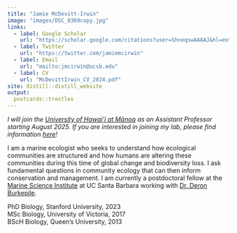 ```yaml
---
title: "Jamie McDevitt-Irwin"
image: "images/DSC_0369copy.jpg"
links:
  - label: Google Scholar
    url: "https://scholar.google.com/citations?user=ShneqswAAAAJ&hl=en"
  - label: Twitter
    url: "https://twitter.com/jamiemcirwin"   
  - label: Email
    url: "mailto:jmcirwin@ucsb.edu"
  - label: CV
    url: "McDevittIrwin_CV_2024.pdf"   
site: distill::distill_website
output:
  postcards::trestles
---
```


*I will join the [University of Hawai'i at Mānoa](https://manoa.hawaii.edu/lifesciences/) as an Assistant Professor starting August 2025. If you are interested in joining my lab, please find information [here](join.html)!*  

I am a marine ecologist who seeks to understand how ecological communities are structured and how humans are altering these communities during this time of global change and biodiversity loss. I ask fundamental questions in community ecology that can then inform conservation and management. I am currently a postdoctoral fellow at the [Marine Science Institute](https://msi.ucsb.edu/) at UC Santa Barbara working with [Dr. Deron Burkepile](https://labs.eemb.ucsb.edu/burkepile/deron/).  

PhD Biology, Stanford University, 2023  
MSc Biology, University of Victoria, 2017  
BScH Biology, Queen's University, 2013  


<meta http-equiv='cache-control' content='no-cache'> 
<meta http-equiv='expires' content='0'> 
<meta http-equiv='pragma' content='no-cache'>
